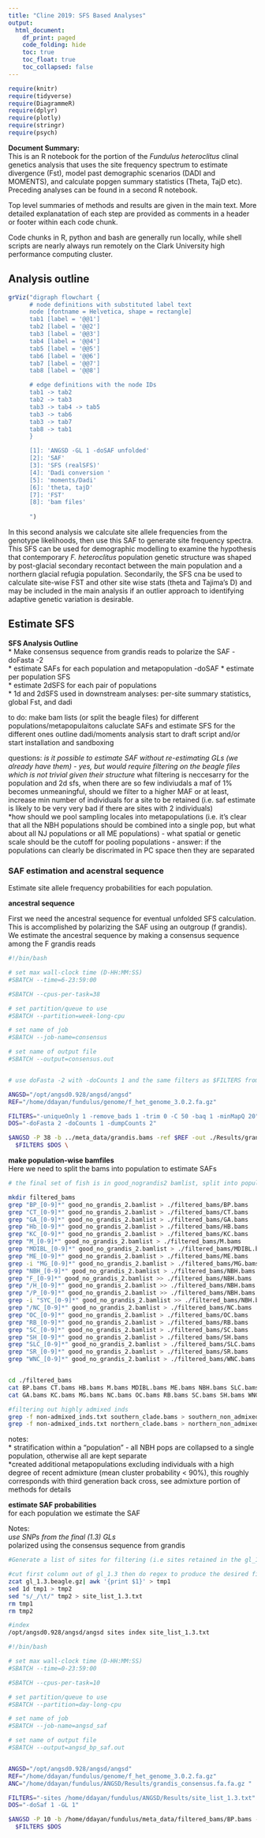 ```yaml
---
title: "Cline 2019: SFS Based Analyses"
output:
  html_document:
    df_print: paged
    code_folding: hide
    toc: true
    toc_float: true
    toc_collapsed: false
---
```


```r
require(knitr)
require(tidyverse)
require(DiagrammeR)
require(dplyr)
require(plotly)
require(stringr)
require(psych)

```


__Document Summary:__  
This is an R notebook for the portion of the _Fundulus heteroclitus_ clinal genetics analysis that uses the site frequency spectrum to estimate divergence (Fst), model past demographic scenarios (DADI and MOMENTS), and calculate popgen summary statistics (Theta, TajD etc). Preceding analyses can be found in a second R notebook. 

Top level summaries of methods and results are given in the main text. More detailed explanatation of each step are provided as comments in a header or footer within each code chunk.

Code chunks in R, python and bash are generally run locally, while shell scripts are nearly always run remotely on the Clark University high performance computing cluster.

## Analysis outline

```r
grViz("digraph flowchart {
      # node definitions with substituted label text
      node [fontname = Helvetica, shape = rectangle]        
      tab1 [label = '@@1']
      tab2 [label = '@@2']
      tab3 [label = '@@3']
      tab4 [label = '@@4']
      tab5 [label = '@@5']
      tab6 [label = '@@6']
      tab7 [label = '@@7']
      tab8 [label = '@@8']

      # edge definitions with the node IDs
      tab1 -> tab2
      tab2 -> tab3
      tab3 -> tab4 -> tab5
      tab3 -> tab6
      tab3 -> tab7
      tab8 -> tab1
      }

      [1]: 'ANGSD -GL 1 -doSAF unfolded'
      [2]: 'SAF'
      [3]: 'SFS (realSFS)'
      [4]: 'Dadi conversion '
      [5]: 'moments/Dadi'
      [6]: 'theta, tajD'
      [7]: 'FST'
      [8]: 'bam files'
      
      ")

```

In this second analysis we calculate site allele frequencies from the genotype likelihoods, then use this SAF to generate site frequency spectra. This SFS can be used for demographic modelling to examine the hypothesis that contemporary _F. heteroclitus_ population genetic structure was shaped by post-glacial secondary recontact between the main population and a northern glacial refugia population. Secondarily, the SFS cna be used to calculate site-wise FST and other site wise stats (theta and Tajima's D) and may be included in the main analysis if an outlier approach to identifying adaptive genetic variation is desirable.

## Estimate SFS

__SFS Analysis Outline__  
* Make consensus sequence from grandis reads to polarize the SAF - doFasta -2  
* estimate SAFs for each population and metapopulation  -doSAF
* estimate per population SFS  
* estimate 2dSFS for each pair of populations  
* 1d and 2dSFS used in downstream analyses: per-site summary statistics, global Fst, and dadi  

to do:
make bam lists (or split the beagle files) for different populations/metapopulaitons
caluclate SAFs and estimate SFS for the different ones
outline dadi/moments analysis
start to draft script and/or start installation and sandboxing

questions: 
*is it possible to estimate SAF without re-estimating GLs (we already have them) - yes, but would require filtering on the beagle files which is not trivial given their structure
*what filtering is neccesarry for the population and 2d sfs, when there are so few indiviudals a maf of 1% becomes unmeaningful, should we filter to a higher MAF or at least, increase min number of individuals for a site to be retained (i.e. saf estimate is likely to be very very bad if there are sites with 2 individuals)  
*how should we pool sampling locales into metapopulations (i.e. it's clear that all the NBH populations should be combined into a single pop, but what about all NJ populations or all ME populations) - what spatial or genetic scale should be the cutoff for pooling populations - answer: if the populations can clearly be discrimated in PC space then they are separated


### SAF estimation and acenstral sequence

Estimate site allele frequency probabilities for each population. 

__ancestral sequence__

First we need the ancestral sequence for eventual unfolded SFS calculation. This is accomplished by polarizing the SAF using an outgroup (f grandis). We estimate the ancestral sequence by making a consensus sequence among the F grandis reads


```bash

#!/bin/bash

# set max wall-clock time (D-HH:MM:SS)
#SBATCH --time=6-23:59:00

#SBATCH --cpus-per-task=38

# set partition/queue to use
#SBATCH --partition=week-long-cpu

# set name of job
#SBATCH --job-name=consensus

# set name of output file
#SBATCH --output=consensus.out


# use doFasta -2 with -doCounts 1 and the same filters as $FILTERS from the GL run

ANGSD="/opt/angsd0.928/angsd/angsd"
REF="/home/ddayan/fundulus/genome/f_het_genome_3.0.2.fa.gz"

FILTERS="-uniqueOnly 1 -remove_bads 1 -trim 0 -C 50 -baq 1 -minMapQ 20"
DOS="-doFasta 2 -doCounts 1 -dumpCounts 2" 

$ANGSD -P 38 -b ../meta_data/grandis.bams -ref $REF -out ./Results/grandis_consensus.fa \
  $FILTERS $DOS \
```


__make population-wise bamfiles__  
Here we need to split the bams into population to estimate SAFs

```bash
# the final set of fish is in good_nograndis2 bamlist, split into populations

mkdir filtered_bams
grep "BP_[0-9]*" good_no_grandis_2.bamlist > ./filtered_bams/BP.bams
grep "CT_[0-9]*" good_no_grandis_2.bamlist > ./filtered_bams/CT.bams
grep "GA_[0-9]*" good_no_grandis_2.bamlist > ./filtered_bams/GA.bams
grep "Hb_[0-9]*" good_no_grandis_2.bamlist > ./filtered_bams/HB.bams
grep "KC_[0-9]*" good_no_grandis_2.bamlist > ./filtered_bams/KC.bams
grep "M_[0-9]*" good_no_grandis_2.bamlist > ./filtered_bams/M.bams
grep "MDIBL_[0-9]*" good_no_grandis_2.bamlist > ./filtered_bams/MDIBL.bams
grep "ME_[0-9]*" good_no_grandis_2.bamlist > ./filtered_bams/ME.bams
grep -i "MG_[0-9]*" good_no_grandis_2.bamlist > ./filtered_bams/MG.bams
grep "NBH_[0-9]*" good_no_grandis_2.bamlist > ./filtered_bams/NBH.bams
grep "F_[0-9]*" good_no_grandis_2.bamlist >> ./filtered_bams/NBH.bams
grep "/H_[0-9]*" good_no_grandis_2.bamlist >> ./filtered_bams/NBH.bams
grep "/P_[0-9]*" good_no_grandis_2.bamlist >> ./filtered_bams/NBH.bams
grep -i "SYC_[0-9]*" good_no_grandis_2.bamlist >> ./filtered_bams/NBH.bams
grep "/NC_[0-9]*" good_no_grandis_2.bamlist > ./filtered_bams/NC.bams
grep "OC_[0-9]*" good_no_grandis_2.bamlist > ./filtered_bams/OC.bams
grep "RB_[0-9]*" good_no_grandis_2.bamlist > ./filtered_bams/RB.bams
grep "SC_[0-9]*" good_no_grandis_2.bamlist > ./filtered_bams/SC.bams
grep "SH_[0-9]*" good_no_grandis_2.bamlist > ./filtered_bams/SH.bams
grep "SLC_[0-9]*" good_no_grandis_2.bamlist > ./filtered_bams/SLC.bams
grep "SR_[0-9]*" good_no_grandis_2.bamlist > ./filtered_bams/SR.bams
grep "WNC_[0-9]*" good_no_grandis_2.bamlist > ./filtered_bams/WNC.bams


cd ./filtered_bams
cat BP.bams CT.bams HB.bams M.bams MDIBL.bams ME.bams NBH.bams SLC.bams SR.bams > northern_clade.bams
cat GA.bams KC.bams MG.bams NC.bams OC.bams RB.bams SC.bams SH.bams WNC.bams > southern_clade.bams

#filtering out highly admixed inds
grep -f non-admixed_inds.txt southern_clade.bams > southern_non_admixed.bams
grep -f non-admixed_inds.txt northern_clade.bams > northern_non_admixed.bams

```


notes:    
* stratification within a "population" - all NBH pops are collapsed to a single population, otherwise all are kept separate  
*created additional metapopulations excluding individuals with a high degree of recent admixture (mean cluster probability < 90%), this roughly corresponds with third generation back cross, see admixture portion of methods for details


__estimate SAF probabilities__  
for each population we estimate the SAF

Notes:  
*use SNPs from the final (1.3) GLs  
*polarized using the consensus sequence from grandis  

```bash
#Generate a list of sites for filtering (i.e sites retained in the gl_1.3)

#cut first column out of gl_1.3 then do regex to produce the desired file format (chrom \t pos)
zcat gl_1.3.beagle.gz| awk '{print $1}' > tmp1
sed 1d tmp1 > tmp2
sed "s/_/\t/" tmp2 > site_list_1.3.txt
rm tmp1 
rm tmp2

#index
/opt/angsd0.928/angsd/angsd sites index site_list_1.3.txt


```


```bash
#!/bin/bash

# set max wall-clock time (D-HH:MM:SS)
#SBATCH --time=0-23:59:00

#SBATCH --cpus-per-task=10

# set partition/queue to use
#SBATCH --partition=day-long-cpu

# set name of job
#SBATCH --job-name=angsd_saf

# set name of output file
#SBATCH --output=angsd_bp_saf.out


ANGSD="/opt/angsd0.928/angsd/angsd"
REF="/home/ddayan/fundulus/genome/f_het_genome_3.0.2.fa.gz"
ANC="/home/ddayan/fundulus/ANGSD/Results/grandis_consensus.fa.fa.gz "

FILTERS="-sites /home/ddayan/fundulus/ANGSD/Results/site_list_1.3.txt"
DOS="-doSaf 1 -GL 1" 

$ANGSD -P 10 -b /home/ddayan/fundulus/meta_data/filtered_bams/BP.bams -ref $REF -anc $ANC -out /home/ddayan/fundulus/ANGSD/Results/SAFs \
  $FILTERS $DOS
```




